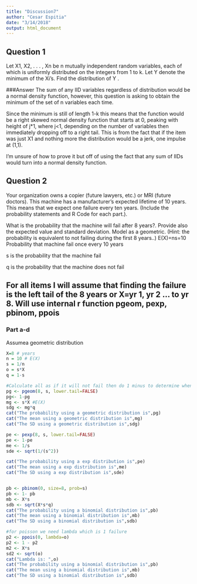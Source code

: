 ```yaml
---
title: "Discussion7"
author: "Cesar Espitia"
date: "3/14/2018"
output: html_document
---
```


## Question 1

Let X1, X2, . . . , Xn be n mutually independent random variables, each of which is uniformly distributed on the integers from 1 to k. Let Y denote the minimum of the Xi’s. Find the distribution of Y .

###Answer
The sum of any IID variables regardless of distribution would be a normal density function, however, this question is asking to obtain the minimum of the set of n variables each time.

Since the minimum is still of length 1-k this means that the function would be a right skewed normal density function that starts at 0, peaking with height of j*1, where j<1, depending on the number of variables then immediately dropping off to a right tail.  This is from the fact that if the item was just X1 and nothing more the distribution would be a jerk, one impulse at (1,1).  

I'm unsure of how to prove it but off of using the fact that any sum of IIDs would turn into a normal density function.

## Question 2


Your organization owns a copier (future lawyers, etc.) or MRI (future doctors). This machine has a manufacturer’s expected lifetime of 10 years. This means that we expect one failure every ten years. (Include the probability statements and R Code for each part.).

What is the probability that the machine will fail after 8 years?. Provide also the expected value and standard deviation. Model as a geometric. (Hint: the probability is equivalent to not failing during the first 8 years..)
E(X)=ns=10 Probability that machine fail once every 10 years

s is the probability that the machine fail

q is the probability that the machine does not fail

## For all items I will assume that finding the failure is the left tail of the 8 years or X=yr 1, yr 2 ... to yr 8.  Will use internal r function pgeom, pexp, pbinom, ppois

### Part a-d

Assumea geometric distribution

```r
X=8 # years
n = 10 # E(X)
s = 1/n
o = s*X
q = 1-s

#Calculate all as if it will not fail then do 1 minus to determine when it will
pg <- pgeom(8, s, lower.tail=FALSE)
pg<- 1-pg 
mg <- s*X #E(X)
sdg <- mg*q
cat("The probability using a geometric distribution is",pg)
cat("The mean using a geometric distribution is",mg)
cat("The SD using a geometric distribution is",sdg)

pe <- pexp(8, s, lower.tail=FALSE)
pe <- 1-pe
me <- 1/s
sde <- sqrt(1/(s^2))

cat("The probability using a exp distribution is",pe)
cat("The mean using a exp distribution is",me)
cat("The SD using a exp distribution is",sde)


pb <- pbinom(0, size=8, prob=s)
pb <- 1- pb
mb <- X*s
sdb <- sqrt(X*s*q)
cat("The probability using a binomial distribution is",pb)
cat("The mean using a binomial distribution is",mb)
cat("The SD using a binomial distribution is",sdb)

#for poisson we need lambda which is 1 failure
p2 <- ppois(0, lambda=o)
p2 <- 1 - p2
m2 <- X*s
sd2 <- sqrt(o)
cat("Lambda is: ",o)
cat("The probability using a binomial distribution is",pb)
cat("The mean using a binomial distribution is",mb)
cat("The SD using a binomial distribution is",sdb)
```


